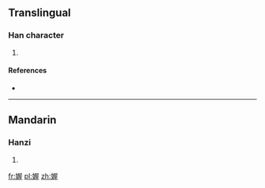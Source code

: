 ==Translingual==

===Han character===
{{Han char|rn=38|rad=女|as=09|sn=12|four=|canj=女尸一土 (VSMG), X女尸一土 (XVSMG)|ids=⿰[[女]][[屋]]}}

# {{defn|Han|sort=女09}}

====References====
* {{Han ref|kx=0266.240|dkj=06485|dj=0533.280|hdz=21069.110|uh=5A89|ud=23177}}

----

==Mandarin==

===Hanzi===
{{cmn-hanzi|pin=[[wò]] ([[wo4]])|wg=wo<sup>4</sup>}}

# {{defn|lang=cmn|sort=女09}}

[[fr:媉]]
[[pl:媉]]
[[zh:媉]]
